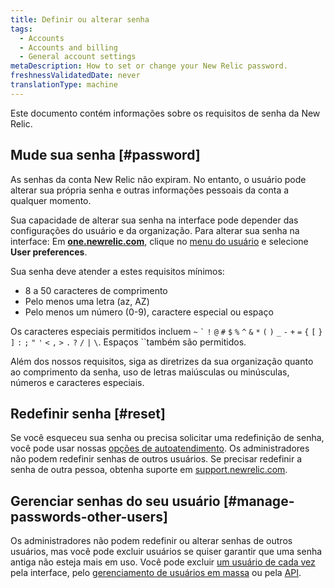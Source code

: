 ```yaml
---
title: Definir ou alterar senha
tags:
  - Accounts
  - Accounts and billing
  - General account settings
metaDescription: How to set or change your New Relic password.
freshnessValidatedDate: never
translationType: machine
---
```


Este documento contém informações sobre os requisitos de senha da New Relic.

## Mude sua senha [#password]

As senhas da conta New Relic não expiram. No entanto, o usuário pode alterar sua própria senha e outras informações pessoais da conta a qualquer momento.

Sua capacidade de alterar sua senha na interface pode depender das configurações do usuário e da organização. Para alterar sua senha na interface: Em <DoNotTranslate>**[one.newrelic.com](https://one.newrelic.com)**</DoNotTranslate>, clique no [menu do usuário](/docs/accounts/accounts-billing/general-account-settings/intro-account-settings) e selecione <DoNotTranslate>**User preferences**</DoNotTranslate>.

Sua senha deve atender a estes requisitos mínimos:

* 8 a 50 caracteres de comprimento
* Pelo menos uma letra (az, AZ)
* Pelo menos um número (0-9), caractere especial ou espaço

Os caracteres especiais permitidos incluem `~` `` ` `` `!` `@` `#` `$` `%` `^` `&` `*` `(` `)` `_` `-` `+` `=` `{` `[` `}` `]` `:` `;` `"` `'` `<` `,` `>` `.` `?` `/` `|` `\`. Espaços ``também são permitidos.

<Callout variant="important">
  Além dos nossos requisitos, siga as diretrizes da sua organização quanto ao comprimento da senha, uso de letras maiúsculas ou minúsculas, números e caracteres especiais.
</Callout>

## Redefinir senha [#reset]

Se você esqueceu sua senha ou precisa solicitar uma redefinição de senha, você pode usar nossas [opções de autoatendimento](/docs/accounts-partnerships/accounts/account-setup/troubleshoot-password-email-address-login-problems#forgot-password). Os administradores não podem redefinir senhas de outros usuários. Se precisar redefinir a senha de outra pessoa, obtenha suporte em [support.newrelic.com](https://support.newrelic.com).

## Gerenciar senhas do seu usuário [#manage-passwords-other-users]

Os administradores não podem redefinir ou alterar senhas de outros usuários, mas você pode excluir usuários se quiser garantir que uma senha antiga não esteja mais em uso. Você pode excluir [um usuário de cada vez](/docs/accounts/original-accounts-billing/original-users-roles/users-roles-original-user-model/#deleting) pela interface, pelo [gerenciamento de usuários em massa](/docs/accounts/original-accounts-billing/original-users-roles/users-roles-original-user-model/#bulk) ou pela [API](/docs/apis/nerdgraph/examples/nerdgraph-manage-users/#delete-users).